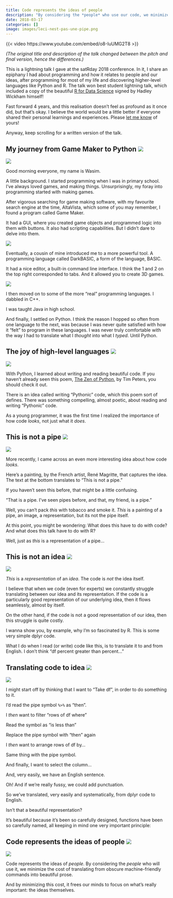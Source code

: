 ```yaml
---
title: Code represents the ideas of people
description: "By considering the *people* who use our code, we minimize the cost of translating from obscure machine-friendly commands into beautiful prose, thus freeing our minds to focus on what’s really important: the ideas themselves."
date: 2018-03-17
categories: []
image: images/leci-nest-pas-une-pipe.png
---
```


{{< video https://www.youtube.com/embed/o8-IuUMG2T8 >}}

*(The original title and description of the talk changed between the pitch and final version, hence the differences.)*

This is a lightning talk I gave at the satRday 2018 conference. In it, I share an epiphany I had about programming and how it relates to people and our ideas, after programming for most of my life and discovering higher-level languages like Python and R. The talk won best student lightning talk, which included a copy of the beautiful [R for Data Science](https://r4ds.hadley.nz/) signed by Hadley Wickham himself!

Fast forward 4 years, and this realisation doesn't feel as profound as it once did, but that's okay. I believe the world would be a little better if everyone shared their personal learnings and experiences. Please [let me know](mailto:mwlorgat@gmail.com) of yours!

Anyway, keep scrolling for a written version of the talk.

## My journey from Game Maker to Python ![](images/code-represents-the-ideas-of-people-1.png)

![](images/code-represents-the-ideas-of-people-1.png){fig-align="center"}

Good morning everyone, my name is Wasim.

A little background.
I started programming when I was in primary school.
I’ve always loved games, and making things. Unsurprisingly, my foray into programming started with making games.

After vigorous searching for game making software, with my favourite search engine at the time, AltaVista, which some of you may remember, I found a program called Game Maker.

It had a GUI, where you created game objects and programmed logic into them with buttons.
It also had scripting capabilities.
But I didn’t dare to delve into them.

![](images/code-represents-the-ideas-of-people-2.png){fig-align="center"}

Eventually, a cousin of mine introduced me to a more powerful tool.
A programming language called DarkBASIC, a form of the language, BASIC.

It had a nice editor, a built-in command line interface.
I think the 1 and 2 on the top right corresponded to tabs.
And it allowed you to create 3D games.

![](images/code-represents-the-ideas-of-people-3.png){fig-align="center"}

I then moved on to some of the more “real” programming languages.
I dabbled in C++.

I was taught Java in high school.

And finally, I settled on Python.
I think the reason I hopped so often from one language to the next, was because I was never quite satisfied with how it “felt” to program in these languages.
I was never truly comfortable with the way I had to translate what I *thought* into what I *typed*.
Until Python.

## The joy of high-level languages ![](images/code-represents-the-ideas-of-people-4.png)

![](images/code-represents-the-ideas-of-people-4.png){fig-align="center"}

With Python, I learned about writing and reading beautiful code.
If you haven’t already seen this poem, [The Zen of Python](https://peps.python.org/pep-0020/), by Tim Peters, you should check it out.

There is an idea called writing “Pythonic” code, which this poem sort of defines.
There was something compelling, almost poetic, about reading and writing “Pythonic” code.

As a young programmer, it was the first time I realized the importance of how code *looks*, not just what it *does*.

## This is not a pipe ![](images/leci-nest-pas-une-pipe.png)

![](images/leci-nest-pas-une-pipe.png){.preview-image fig-align="center"}

More recently, I came across an even more interesting idea about how code *looks*.

Here’s a painting, by the French artist, René Magritte, that captures the idea.
The text at the bottom translates to “This is not a pipe.”

If you haven’t seen this before, that might be a little confusing.

“That is a pipe. I’ve seen pipes before, and that, my friend, is a pipe.”

Well, you can’t pack *this* with tobacco and smoke it.
*This* is a painting of a pipe, an image, a representation, but its not the pipe itself.

At this point, you might be wondering: What does this have to do with code?
And what does this talk have to do with R?

Well, just as *this* is a representation of a pipe…

## This is not an idea ![](images/code-represents-the-ideas-of-people-7.png)

![](images/code-represents-the-ideas-of-people-7.png){fig-align="center"}

*This* is a *representation* of an *idea*.
The code is *not* the idea itself.

I believe that when we code (even for experts) we constantly struggle translating between our idea and its representation.
If the code is a particularly good representation of our underlying idea, then it flows seamlessly, almost by itself.

On the other hand, if the code is not a good representation of our idea, then this struggle is quite costly.

I wanna show you, by example, why I’m so fascinated by R.
This is some very simple dplyr code.

What I do when I read (or write) code like this, is to translate it to and from English.
I don’t think “df percent greater than percent...”

## Translating code to idea ![](images/code-represents-the-ideas-of-people.gif)

![](images/code-represents-the-ideas-of-people.gif)

I might start off by thinking that I want to “Take df”, in order to do something to it.

I’d read the pipe symbol `%>%` as “then”.

I *then* want to filter “rows of df where”

Read the symbol as “is less than”

Replace the pipe symbol with “then” again

I *then* want to arrange rows of df by…

Same thing with the pipe symbol.

And finally, I want to select the column…

And, very easily, we have an English sentence.

Oh! And if we’re really fussy, we could add punctuation.

So we’ve translated, very easily and systematically, from dplyr code to English.

Isn’t that a beautiful representation? 

It’s beautiful because it’s been so carefully designed, functions have been so carefully named, all keeping in mind one very important principle:

## Code represents the ideas of people ![](images/code-represents-the-ideas-of-people-6.png)

![](images/code-represents-the-ideas-of-people-6.png){fig-align="center"}

Code represents the ideas of *people*.
By considering the *people* who will use it, we minimize the cost of translating from obscure machine-friendly commands into beautiful prose.

And by minimizing this cost, it frees our minds to focus on what’s really important: the ideas themselves.
